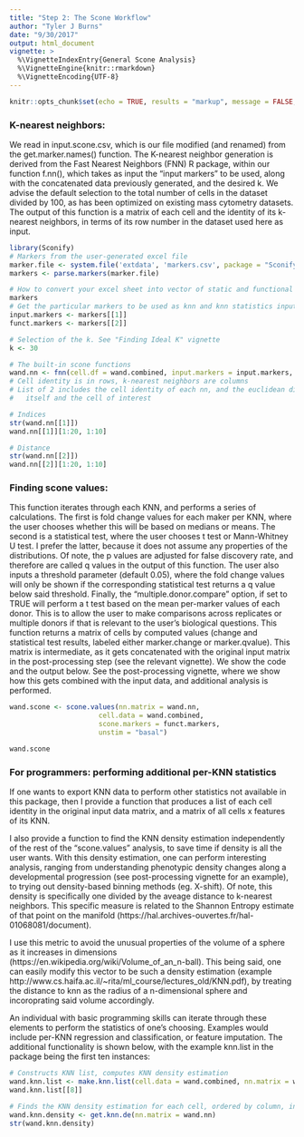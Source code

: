 ```yaml
---
title: "Step 2: The Scone Workflow"
author: "Tyler J Burns"
date: "9/30/2017"
output: html_document
vignette: >
  %\VignetteIndexEntry{General Scone Analysis}
  %\VignetteEngine{knitr::rmarkdown}
  %\VignetteEncoding{UTF-8}
---
```


```r
knitr::opts_chunk$set(echo = TRUE, results = "markup", message = FALSE, warning = FALSE)
```

### K-nearest neighbors:
We read in input.scone.csv, which is our file modified (and renamed) from the get.marker.names() function. The K-nearest neighbor generation is derived from the Fast Nearest Neighbors (FNN) R package, within our function f.nn(), which takes as input the “input markers” to be used, along with the concatenated data previously generated, and the desired k. We advise the default selection to the total number of cells in the dataset divided by 100, as has been optimized on existing mass cytometry datasets. The output of this function is a matrix of each cell and the identity of its k-nearest neighbors, in terms of its row number in the dataset used here as input. 

```r
library(Sconify)
# Markers from the user-generated excel file
marker.file <- system.file('extdata', 'markers.csv', package = "Sconify")
markers <- parse.markers(marker.file)

# How to convert your excel sheet into vector of static and functional markers
markers
# Get the particular markers to be used as knn and knn statistics input
input.markers <- markers[[1]]
funct.markers <- markers[[2]]

# Selection of the k. See "Finding Ideal K" vignette
k <- 30

# The built-in scone functions
wand.nn <- fnn(cell.df = wand.combined, input.markers = input.markers, k = k)
# Cell identity is in rows, k-nearest neighbors are columns
# List of 2 includes the cell identity of each nn, and the euclidean distance between
#   itself and the cell of interest

# Indices
str(wand.nn[[1]])
wand.nn[[1]][1:20, 1:10]

# Distance
str(wand.nn[[2]])
wand.nn[[2]][1:20, 1:10]
```

### Finding scone values:

This function iterates through each KNN, and performs a series of calculations. The first is fold change values for each maker per KNN, where the user chooses whether this will be based on medians or means. The second is a statistical test, where the user chooses t test or Mann-Whitney U test. I prefer the latter, because it does not assume any properties of the distributions. Of note, the p values are adjusted for false discovery rate, and therefore are called q values in the output of this function. The user also inputs a threshold parameter (default 0.05), where the fold change values will only be shown if the corresponding statistical test returns a q value below said threshold. Finally, the "multiple.donor.compare" option, if set to TRUE will perform a t test based on the mean per-marker values of each donor. This is to allow the user to make comparisons across replicates or multiple donors if that is relevant to the user's biological questions. This function returns a matrix of cells by computed values (change and statistical test results, labeled either marker.change or marker.qvalue). This matrix is intermediate, as it gets concatenated with the original input matrix in the post-processing step (see the relevant vignette). We show the code and the output below. See the post-processing vignette, where we show how this gets combined with the input data, and additional analysis is performed. 


```r
wand.scone <- scone.values(nn.matrix = wand.nn, 
                      cell.data = wand.combined, 
                      scone.markers = funct.markers, 
                      unstim = "basal")

wand.scone
```

### For programmers: performing additional per-KNN statistics
If one wants to export KNN data to perform other statistics not available in this package, then I provide a 
function that produces a list of each cell identity in the original input data matrix, and a matrix of all 
cells x features of its KNN. 

I also provide a function to find the KNN density estimation independently of the rest of the "scone.values" analysis, to save time if density is all the user wants. With this density estimation, one can perform interesting analysis, ranging from understanding phenotypic density changes along a developmental progression (see post-processing vignette for an example), to trying out density-based binning methods (eg. X-shift). Of note, this density is specifically one divided by the aveage distance to k-nearest neighbors. This specific measure is related to the Shannon Entropy estimate of that point on the manifold (https://hal.archives-ouvertes.fr/hal-01068081/document). 

I use this metric to avoid the unusual properties of the volume of a sphere as it increases in dimensions (https://en.wikipedia.org/wiki/Volume_of_an_n-ball). This being said, one can easily modify this vector to be such a density estimation (example http://www.cs.haifa.ac.il/~rita/ml_course/lectures_old/KNN.pdf), by treating the distance to knn as the radius of a n-dimensional sphere and incoroprating said volume accordingly. 

An individual with basic programming skills can iterate through these elements to perform the statistics of one's choosing. Examples would include per-KNN regression and classification, or feature imputation. The additional functionality is shown below, with the example knn.list in the package being the first ten instances: 

```r
# Constructs KNN list, computes KNN density estimation
wand.knn.list <- make.knn.list(cell.data = wand.combined, nn.matrix = wand.nn)
wand.knn.list[[8]]

# Finds the KNN density estimation for each cell, ordered by column, in the original data matrix
wand.knn.density <- get.knn.de(nn.matrix = wand.nn)
str(wand.knn.density)
```


